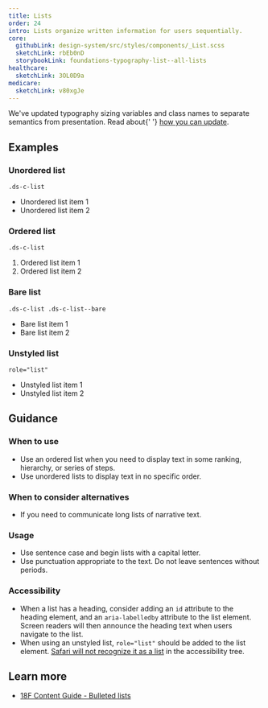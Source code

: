 ```yaml
---
title: Lists
order: 24
intro: Lists organize written information for users sequentially.
core:
  githubLink: design-system/src/styles/components/_List.scss
  sketchLink: rbEb0nD
  storybookLink: foundations-typography-list--all-lists
healthcare:
  sketchLink: 3OL0D9a
medicare:
  sketchLink: v80xgJe
---
```



<Alert heading="Typography sizing updates!">
  <p class="ds-c-alert__text">
    We've updated typography sizing variables and class names to separate semantics from
    presentation. Read about{' '}
    <a href="/migration-guides/agnostic-typography-classes">how you can update</a>.
  </p>
</Alert>

## Examples

### Unordered list

`.ds-c-list`

<EmbeddedExample>
  
  <ul class="ds-c-list">
    <li>Unordered list item 1</li>
    <li>Unordered list item 2</li>
  </ul>

</EmbeddedExample>

### Ordered list

`.ds-c-list`

<EmbeddedExample>

<ol class="ds-c-list">
  <li>Ordered list item 1</li>
  <li>Ordered list item 2</li>
</ol>

</EmbeddedExample>

### Bare list

`.ds-c-list .ds-c-list--bare`

<EmbeddedExample>

<ul role="list" class="ds-c-list ds-c-list--bare">
  <li>Bare list item 1</li>
  <li>Bare list item 2</li>
</ul>

</EmbeddedExample>

### Unstyled list

`role="list"`

<EmbeddedExample>

<ul role="list">
  <li>Unstyled list item 1</li>
  <li>Unstyled list item 2</li>
</ul>

</EmbeddedExample>

## Guidance

### When to use

- Use an ordered list when you need to display text in some ranking, hierarchy, or series of steps.
- Use unordered lists to display text in no specific order.

### When to consider alternatives

- If you need to communicate long lists of narrative text.

### Usage

- Use sentence case and begin lists with a capital letter.
- Use punctuation appropriate to the text. Do not leave sentences without periods.

### Accessibility

- When a list has a heading, consider adding an `id` attribute to the heading element, and an `aria-labelledby` attribute to the list element. Screen readers will then announce the heading text when users navigate to the list.
- When using an unstyled list, `role="list"` should be added to the list element. <a href="https://developer.mozilla.org/en-US/docs/Web/CSS/list-style#accessibility_concerns" target="_blank">Safari will not recognize it as a list</a> in the accessibility tree.

## Learn more

- [18F Content Guide \- Bulleted lists](https://content-guide.18f.gov/punctuation/#bulleted-lists)

